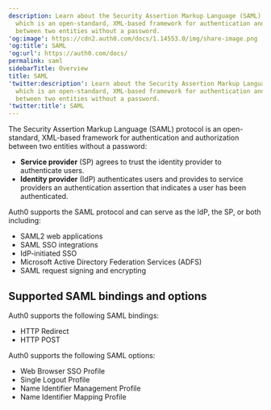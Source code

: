 ```yaml
---
description: Learn about the Security Assertion Markup Language (SAML) protocol,
  which is an open-standard, XML-based framework for authentication and authorization
  between two entities without a password.
'og:image': https://cdn2.auth0.com/docs/1.14553.0/img/share-image.png
'og:title': SAML
'og:url': https://auth0.com/docs/
permalink: saml
sidebarTitle: Overview
title: SAML
'twitter:description': Learn about the Security Assertion Markup Language (SAML) protocol,
  which is an open-standard, XML-based framework for authentication and authorization
  between two entities without a password.
'twitter:title': SAML
---
```

The <Tooltip tip="Security Assertion Markup Language (SAML): Standardized protocol allowing two parties to exchange authentication information without a password." cta="View Glossary" href="/glossary?term=Security+Assertion+Markup+Language">Security Assertion Markup Language</Tooltip> (SAML) protocol is an open-standard, XML-based framework for authentication and authorization between two entities without a password:

* **Service provider** (SP) agrees to trust the <Tooltip tip="Security Assertion Markup Language (SAML): Standardized protocol allowing two parties to exchange authentication information without a password." cta="View Glossary" href="/glossary?term=identity+provider">identity provider</Tooltip> to authenticate users.
* **Identity provider** (IdP) authenticates users and provides to service providers an authentication assertion that indicates a user has been authenticated.

Auth0 supports the SAML protocol and can serve as the IdP, the SP, or both including:

* SAML2 web applications
* SAML <Tooltip tip="Single Sign-On (SSO): Service that, after a user logs into one applicaton, automatically logs that user in to other applications." cta="View Glossary" href="/glossary?term=SSO">SSO</Tooltip> integrations
* IdP-initiated SSO
* Microsoft Active Directory Federation Services (ADFS)
* SAML request signing and encrypting

## Supported SAML bindings and options

Auth0 supports the following SAML bindings:

* HTTP Redirect
* HTTP POST

Auth0 supports the following SAML options:

* Web Browser SSO Profile
* Single Logout Profile
* Name Identifier Management Profile
* Name Identifier Mapping Profile